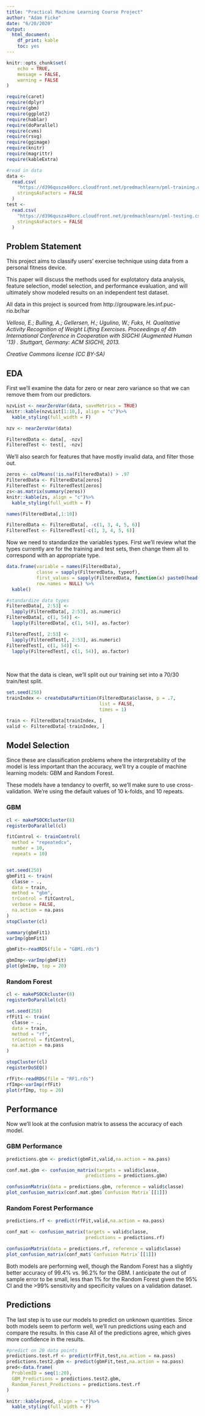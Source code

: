 ```yaml
---
title: "Practical Machine Learning Course Project"
author: "Adam Ficke"
date: "6/20/2020"
output: 
  html_document: 
    df_print: kable
    toc: yes
---
```


```r
knitr::opts_chunk$set(
	echo = TRUE,
	message = FALSE,
	warning = FALSE
)

require(caret)
require(dplyr)
require(gbm)
require(ggplot2)
require(hablar)
require(doParallel)
require(cvms)
require(rsvg)
require(ggimage)
require(knitr)
require(magrittr)
require(kableExtra)

```

```r
#read in data
data <-
  read.csv(
    "https://d396qusza40orc.cloudfront.net/predmachlearn/pml-training.csv",
    stringsAsFactors = FALSE
  )
test <-
  read.csv(
    "https://d396qusza40orc.cloudfront.net/predmachlearn/pml-testing.csv",
    stringsAsFactors = FALSE
  )
```

## Problem Statement

This project aims to classify users' exercise technique using data from a personal fitness device. 

This paper will discuss the methods used for explotatory data analysis, feature selection, model selection, and performance evaluation, and will ultimately show modeled results on an independent test dataset. 

All data in this project is sourced from http://groupware.les.inf.puc-rio.br/har

*Velloso, E.; Bulling, A.; Gellersen, H.; Ugulino, W.; Fuks, H. Qualitative Activity Recognition of Weight Lifting Exercises. Proceedings of 4th International Conference in Cooperation with SIGCHI (Augmented Human '13) . Stuttgart, Germany: ACM SIGCHI, 2013.*

*Creative Commons license (CC BY-SA)*


## EDA

First we'll examine the data for zero or near zero variance so that we can remove them from our predictors.


```r

nzvList <- nearZeroVar(data, saveMetrics = TRUE)
knitr::kable(nzvList[1:10,], align = "c")%>%
  kable_styling(full_width = F)

```

```r
nzv <- nearZeroVar(data)

FilteredData <- data[, -nzv]
FilteredTest <- test[, -nzv]
```


We'll also search for features that have mostly invalid data, and filter those out. 


```r
zeros <- colMeans(!is.na(FilteredData)) > .97
FilteredData <- FilteredData[zeros]
FilteredTest <- FilteredTest[zeros]
zs<-as.matrix(summary(zeros))
knitr::kable(zs, align = "c")%>%
  kable_styling(full_width = F)
```


```r
names(FilteredData[,1:10])

FilteredData <- FilteredData[, -c(1, 3, 4, 5, 6)]
FilteredTest <- FilteredTest[-c(1, 3, 4, 5, 6)]
```


Now we need to standardize the variables types. First we'll review what the types currently are for the training and test sets, then change them all to correspond with an appropriate type. 

```r

data.frame(variable = names(FilteredData),
           classe = sapply(FilteredData, typeof),
           first_values = sapply(FilteredData, function(x) paste0(head(x),  collapse = ", ")),
           row.names = NULL) %>% 
  kable()

#standardize data types
FilteredData[, 2:53] <- 
  lapply(FilteredData[, 2:53], as.numeric)
FilteredData[, c(1, 54)] <-
  lapply(FilteredData[, c(1, 54)], as.factor)

FilteredTest[, 2:53] <- 
  lapply(FilteredTest[, 2:53], as.numeric)
FilteredTest[, c(1, 54)] <-
  lapply(FilteredTest[, c(1, 54)], as.factor)


```

<br>

Now that the data is clean, we'll split out our training set into a 70/30 train/test split. 


```r
set.seed(250)
trainIndex <- createDataPartition(FilteredData$classe, p = .7, 
                                  list = FALSE, 
                                  times = 1)

train <- FilteredData[trainIndex, ]
valid <- FilteredData[-trainIndex, ]
```


## Model Selection


Since these are classification problems where the interpretability of the model is less important than the accuracy, we'll try a couple of machine learning models: GBM and Random Forest. 

These models have a tendancy to overfit, so we'll make sure to use cross-validation. We're using the default values of 10 k-folds, and 10 repeats. 


### GBM

```r
cl <- makePSOCKcluster(8)
registerDoParallel(cl)

fitControl <- trainControl(
  method = "repeatedcv",
  number = 10,
  repeats = 10)


set.seed(250)
gbmFit1 <- train(
  classe ~ .,
  data = train,
  method = "gbm",
  trControl = fitControl,
  verbose = FALSE,
  na.action = na.pass
)
stopCluster(cl)
```


```r

summary(gbmFit1)
varImp(gbmFit1)

```

```r

gbmFit<-readRDS(file = "GBM1.rds")

gbmImp<-varImp(gbmFit)
plot(gbmImp, top = 20)
```


### Random Forest

```r
cl <- makePSOCKcluster(8)
registerDoParallel(cl)

set.seed(250)
rfFit1 <- train(
  classe ~ .,
  data = train,
  method = "rf",
  trControl = fitControl,
  na.action = na.pass
)

stopCluster(cl)
registerDoSEQ()
```



```r

rfFit<-readRDS(file = "RF1.rds")
rfImp<-varImp(rfFit)
plot(rfImp, top = 20)

```


## Performance


Now we'll look at the confusion matrix to assess the accuracy of each model. 


### GBM Performance 

```r

predictions.gbm <- predict(gbmFit,valid,na.action = na.pass)

conf.mat.gbm <- confusion_matrix(targets = valid$classe,
                             predictions = predictions.gbm)

confusionMatrix(data = predictions.gbm, reference = valid$classe)
plot_confusion_matrix(conf.mat.gbm$`Confusion Matrix`[[1]])

```


### Random Forest Performance 

```r
predictions.rf <- predict(rfFit,valid,na.action = na.pass)

conf_mat <- confusion_matrix(targets = valid$classe,
                             predictions = predictions.rf)

confusionMatrix(data = predictions.rf, reference = valid$classe)
plot_confusion_matrix(conf_mat$`Confusion Matrix`[[1]])

```


Both models are performing well, though the Random Forest has a slightly better accuracy of 99.4% vs. 96.2% for the GBM. I anticipate the out of sample error to be small, less than 1% for the Random Forest given the 95% CI and the >99% sensitivity and specificity values on a validation dataset. 


## Predictions


The last step is to use our models to predict on unknown quantities. Since both models seem to perform well, we'll run predictions using each and compare the results. In this case All of the predictions agree, which gives more confidence in the results. 


```r
#predict on 20 data points 
predictions.test.rf <- predict(rfFit,test,na.action = na.pass)
predictions.test2.gbm <- predict(gbmFit,test,na.action = na.pass)
pred<-data.frame(
  ProblemID = seq(1:20),
  GBM_Predictions = predictions.test2.gbm,
  Random_Forest_Predictions = predictions.test.rf
)

knitr::kable(pred, align = "c")%>%
  kable_styling(full_width = F)

```

